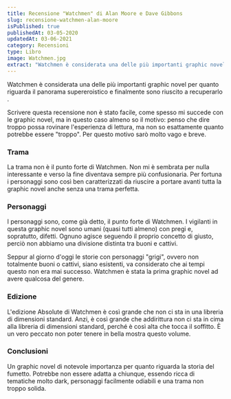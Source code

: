 ```yaml
---
title: Recensione "Watchmen" di Alan Moore e Dave Gibbons
slug: recensione-watchmen-alan-moore
isPublished: true
publishedAt: 03-05-2020
updatedAt: 03-06-2021
category: Recensioni
type: Libro
image: Watchmen.jpg
extract: "Watchmen è considerata una delle più importanti graphic novel per quanto riguarda il panorama supereroistico e finalmente sono riuscito a recuperarlo . Scrivere questa recensione non è stato facile, come spesso mi succede con le graphic novel, ma in questo caso almeno so il motivo: penso che dire troppo possa rovinare l’esperienza di lettura, ma non so esattamente quanto potrebbe essere “troppo”. Per questo motivo sarò molto vago e breve."
---
```


<Book slug="watchmen" />

Watchmen è considerata una delle più importanti graphic novel per quanto riguarda il panorama supereroistico e finalmente sono riuscito a recuperarlo <InternalLink text="a un ottimo prezzo al Lucca Comics" slug="parliamo-del-lucca-comics-games-2019-arte-della-lettura-podcast" />.

Scrivere questa recensione non è stato facile, come spesso mi succede con le graphic novel, ma in questo caso almeno so il motivo: penso che dire troppo possa rovinare l'esperienza di lettura, ma non so esattamente quanto potrebbe essere "troppo". Per questo motivo sarò molto vago e breve.

### Trama

La trama non è il punto forte di Watchmen. Non mi è sembrata per nulla interessante e verso la fine diventava sempre più confusionaria. Per fortuna i personaggi sono così ben caratterizzati da riuscire a portare avanti tutta la graphic novel anche senza una trama perfetta.

### Personaggi

I personaggi sono, come già detto, il punto forte di Watchmen. I vigilanti in questa graphic novel sono umani (quasi tutti almeno) con pregi e, sopratutto, difetti. Ognuno agisce seguendo il proprio concetto di giusto, perciò non abbiamo una divisione distinta tra buoni e cattivi.

Seppur al giorno d'oggi le storie con personaggi "grigi", ovvero non totalmente buoni o cattivi, siano esistenti, va considerato che ai tempi questo non era mai successo. Watchmen è stata la prima graphic novel ad avere qualcosa del genere.

### Edizione

L'edizione Absolute di Watchmen è così grande che non ci sta in una libreria di dimensioni standard. Anzi, è così grande che addirittura non ci sta in cima alla libreria di dimensioni standard, perché è così alta che tocca il soffitto. È un vero peccato non poter tenere in bella mostra questo volume.

### Conclusioni

Un graphic novel di notevole importanza per quanto riguarda la storia del fumetto. Potrebbe non essere adatta a chiunque, essendo ricca di tematiche molto dark, personaggi facilmente odiabili e una trama non troppo solida.